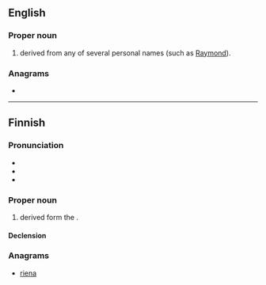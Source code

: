 {{also|raine|rainé|Raîne}}
==English==

===Proper noun===
{{en-proper noun}}

# {{surname|from=given names|dot=}} derived from any of several personal names (such as [[Raymond]]).

===Anagrams===
* {{anagrams|en|Arnie|Neira|ernai}}

----

==Finnish==

===Pronunciation===
* {{rhymes|ɑine|lang=fi}}
* {{IPA|/ˈrɑine/|lang=fi}}
* {{hyphenation|Rai|ne|lang=fi}}

===Proper noun===
{{fi-proper noun}}

# {{given name|male|lang=fi}} derived form the {{etyl|de|fi}} {{m|de|Rainer}}.

====Declension====
{{fi-decl-nalle|Rain|||a}}

===Anagrams===
* [[riena#Finnish|riena]]